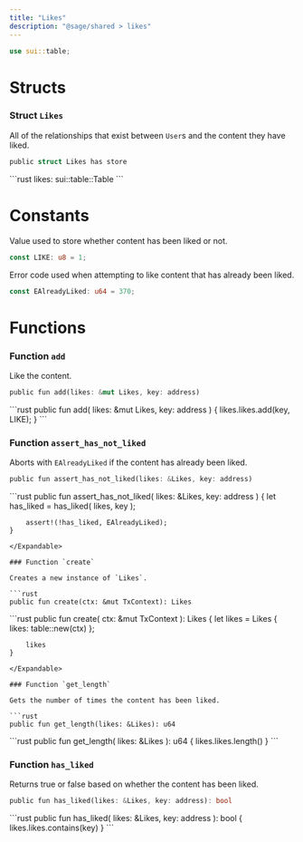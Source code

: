 ```yaml
---
title: "Likes"
description: "@sage/shared > likes"
---
```


```rust
use sui::table;
```

# Structs

### Struct `Likes`

All of the relationships that exist between `User`s and the content they have liked.

```rust
public struct Likes has store
```

<Expandable title="Fields">
  ```rust
    likes: sui::table::Table<address, u8>
  ```
</Expandable>

# Constants

Value used to store whether content has been liked or not.

```rust
const LIKE: u8 = 1;
```

Error code used when attempting to like content that has already been liked.

```rust
const EAlreadyLiked: u64 = 370;
```

# Functions

### Function `add`

Like the content.

```rust
public fun add(likes: &mut Likes, key: address)
```

<Expandable title="Implementation">
  ```rust
    public fun add(
        likes: &mut Likes,
        key: address
    ) {
        likes.likes.add(key, LIKE);
    }
  ```
</Expandable>

### Function `assert_has_not_liked`

Aborts with `EAlreadyLiked` if the content has already been liked.

```rust
public fun assert_has_not_liked(likes: &Likes, key: address)
```

<Expandable title="Implementation">
  ```rust
    public fun assert_has_not_liked(
        likes: &Likes,
        key: address
    ) {
        let has_liked = has_liked(
            likes,
            key
        );

        assert!(!has_liked, EAlreadyLiked);
    }
  ```
</Expandable>

### Function `create`

Creates a new instance of `Likes`.

```rust
public fun create(ctx: &mut TxContext): Likes
```

<Expandable title="Implementation">
  ```rust
    public fun create(
        ctx: &mut TxContext
    ): Likes {
        let likes = Likes {
            likes: table::new(ctx)
        };

        likes
    }
  ```
</Expandable>

### Function `get_length`

Gets the number of times the content has been liked.

```rust
public fun get_length(likes: &Likes): u64
```

<Expandable title="Implementation">
  ```rust
    public fun get_length(
        likes: &Likes
    ): u64 {
        likes.likes.length()
    }
  ```
</Expandable>

### Function `has_liked`

Returns true or false based on whether the content has been liked.

```rust
public fun has_liked(likes: &Likes, key: address): bool
```

<Expandable title="Implementation">
  ```rust
    public fun has_liked(
        likes: &Likes,
        key: address
    ): bool {
        likes.likes.contains(key)
    }
  ```
</Expandable>
